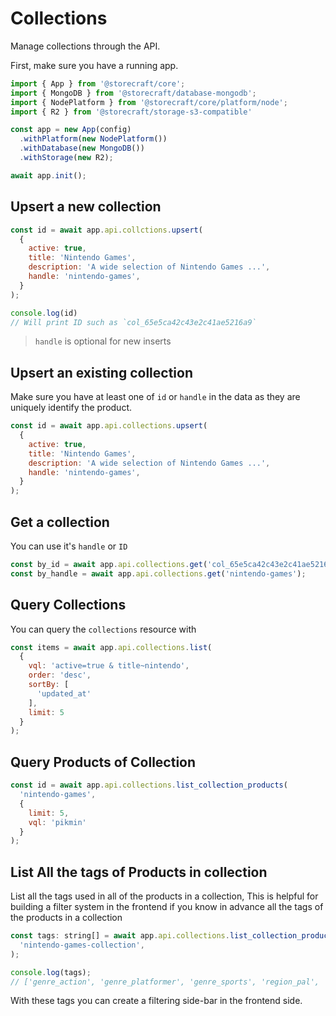# Collections

Manage collections through the API.  

First, make sure you have a running app.

```js
import { App } from '@storecraft/core';
import { MongoDB } from '@storecraft/database-mongodb';
import { NodePlatform } from '@storecraft/core/platform/node';
import { R2 } from '@storecraft/storage-s3-compatible'

const app = new App(config)
  .withPlatform(new NodePlatform())
  .withDatabase(new MongoDB())
  .withStorage(new R2);

await app.init();
```

## Upsert a new collection

```js
const id = await app.api.collctions.upsert(
  {
    active: true, 
    title: 'Nintendo Games',
    description: 'A wide selection of Nintendo Games ...',
    handle: 'nintendo-games',
  }
);

console.log(id)
// Will print ID such as `col_65e5ca42c43e2c41ae5216a9`
```

> `handle` is optional for new inserts

## Upsert an existing collection

Make sure you have at least one of `id` or `handle` in the data as they
are uniquely identify the product.

```js
const id = await app.api.collections.upsert(
  {
    active: true, 
    title: 'Nintendo Games',
    description: 'A wide selection of Nintendo Games ...',
    handle: 'nintendo-games',
  }
);

```

## Get a collection

You can use it's `handle` or `ID`

```js
const by_id = await app.api.collections.get('col_65e5ca42c43e2c41ae5216a9');
const by_handle = await app.api.collections.get('nintendo-games');
```

## Query Collections

You can query the `collections` resource with

```js
const items = await app.api.collections.list(
  {
    vql: 'active=true & title~nintendo',
    order: 'desc',
    sortBy: [
      'updated_at'
    ],
    limit: 5
  }
);

```

## Query Products of Collection

```js
const id = await app.api.collections.list_collection_products(
  'nintendo-games', 
  {
    limit: 5,
    vql: 'pikmin'
  }
);

```

## List All the tags of Products in collection

List all the tags used in all of the products in a collection, This is helpful for building 
a filter system in the frontend if you know in advance all the tags of the products in a collection

```js
const tags: string[] = await app.api.collections.list_collection_products_tags(
  'nintendo-games-collection', 
);

console.log(tags);
// ['genre_action', 'genre_platformer', 'genre_sports', 'region_pal', 'region_ntsc']

```

With these tags you can create a filtering side-bar in the frontend side.
